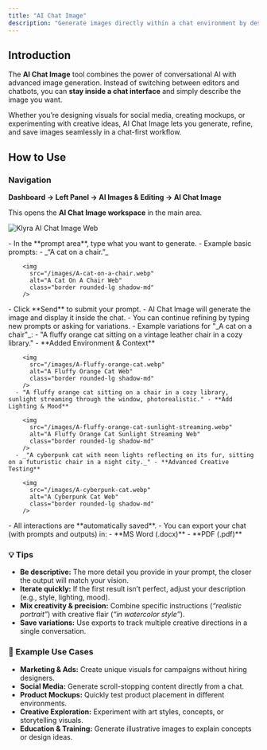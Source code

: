 ```yaml
---
title: "AI Chat Image"
description: "Generate images directly within a chat environment by describing what you need in natural language."
---
```


## Introduction

The **AI Chat Image** tool combines the power of conversational AI with advanced image generation. Instead of switching between editors and chatbots, you can **stay inside a chat interface** and simply describe the image you want.

Whether you’re designing visuals for social media, creating mockups, or experimenting with creative ideas, AI Chat Image lets you generate, refine, and save images seamlessly in a chat-first workflow.

## How to Use

### Navigation

**Dashboard → Left Panel → AI Images & Editing → AI Chat Image**

This opens the **AI Chat Image workspace** in the main area.

<img
  src="/images/ai-chat-image.webp"
  alt="Klyra AI Chat Image Web"
  class="border rounded-lg shadow-md"
/>

<Steps>
  <Step title="Describe your image">
    - In the **prompt area**, type what you want to generate.
    - Example basic prompts:
      - _“A cat on a chair.”_

        <img
          src="/images/A-cat-on-a-chair.webp"
          alt="A Cat On A Chair Web"
          class="border rounded-lg shadow-md"
        />
  </Step>
  <Step title="Generate your image">
    - Click **Send** to submit your prompt.
    - AI Chat Image will generate the image and display it inside the chat.
    - You can continue refining by typing new prompts or asking for variations.
    - Example variations for "_A cat on a chair"_:
      - "A fluffy orange cat sitting on a vintage leather chair in a cozy library." - **Added Environment & Context**

        <img
          src="/images/A-fluffy-orange-cat.webp"
          alt="A Fluffy Orange Cat Web"
          class="border rounded-lg shadow-md"
        />
      - "A fluffy orange cat sitting on a chair in a cozy library, sunlight streaming through the window, photorealistic." - **Add Lighting & Mood**

        <img
          src="/images/A-fluffy-orange-cat-sunlight-streaming.webp"
          alt="A Fluffy Orange Cat Sunlight Streaming Web"
          class="border rounded-lg shadow-md"
        />
      - _"A cyberpunk cat with neon lights reflecting on its fur, sitting on a futuristic chair in a night city._" - **Advanced Creative Testing**

        <img
          src="/images/A-cyberpunk-cat.webp"
          alt="A Cyberpunk Cat Web"
          class="border rounded-lg shadow-md"
        />
  </Step>
  <Step title="Save and export">
    - All interactions are **automatically saved**.
    - You can export your chat (with prompts and outputs) in:
      - **MS Word (.docx)**
      - **PDF (.pdf)**
  </Step>
</Steps>

### 💡 Tips

- **Be descriptive:** The more detail you provide in your prompt, the closer the output will match your vision.
- **Iterate quickly:** If the first result isn’t perfect, adjust your description (e.g., style, lighting, mood).
- **Mix creativity & precision:** Combine specific instructions (_“realistic portrait”_) with creative flair (_“in watercolor style”_).
- **Save variations:** Use exports to track multiple creative directions in a single conversation.

### 📌 Example Use Cases

- **Marketing & Ads:** Create unique visuals for campaigns without hiring designers.
- **Social Media:** Generate scroll-stopping content directly from a chat.
- **Product Mockups:** Quickly test product placement in different environments.
- **Creative Exploration:** Experiment with art styles, concepts, or storytelling visuals.
- **Education & Training:** Generate illustrative images to explain concepts or design ideas.